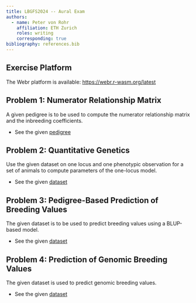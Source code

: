 ```yaml
---
title: LBGFS2024 -- Aural Exam
authors:
  - name: Peter von Rohr
    affiliation: ETH Zurich
    roles: writing
    corresponding: true
bibliography: references.bib
---
```


## Exercise Platform
The Webr platform is available: [https://webr.r-wasm.org/latest](https://webr.r-wasm.org/latest)


## Problem 1: Numerator Relationship Matrix
A given pedigree is to be used to compute the numerator relationship matrix and the inbreeding coefficients.

* See the given [pedigree](p01_num_rel_mat-preview.html)


## Problem 2: Quantitative Genetics
Use the given dataset on one locus and one phenotypic observation for a set of animals to compute parameters of the one-locus model.

* See the given [dataset](p02_qg-preview.html)


## Problem 3: Pedigree-Based Prediction of Breeding Values
The given dataset is to be used to predict breeding values using a BLUP-based model.

* See the given [dataset](p03_pbv-preview.html)


## Problem 4: Prediction of Genomic Breeding Values
The given dataset is used to predict genomic breeding values.

* See the given [dataset](p04_pgbv-preview.html)


